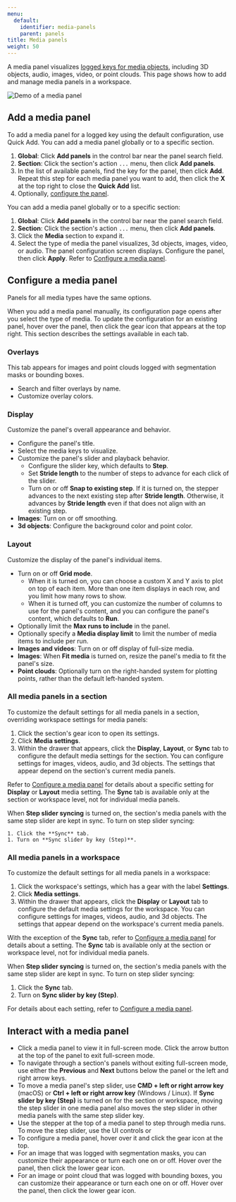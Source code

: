 ```yaml
---
menu:
  default:
    identifier: media-panels
    parent: panels
title: Media panels
weight: 50
---
```


A media panel visualizes [logged keys for media objects](/guides/models/track/log/media), including 3D objects, audio, images, video, or point clouds. This page shows how to add and manage media panels in a workspace.

<Frame>
    <img src="/images/app_ui/demo-media-panel.png" alt="Demo of a media panel"  />
</Frame>

## Add a media panel
To add a media panel for a logged key using the default configuration, use Quick Add. You can add a media panel globally or to a specific section.

1. **Global**: Click **Add panels** in the control bar near the panel search field.
1. **Section**: Click the section's action `...` menu, then click **Add panels**.
1. In the list of available panels, find the key for the panel, then click **Add**. Repeat this step for each media panel you want to add, then click the **X** at the top right to close the **Quick Add** list.
1. Optionally, [configure the panel](#configure-a-media-panel).

You can add a media panel globally or to a specific section:
1. **Global**: Click **Add panels** in the control bar near the panel search field.
1. **Section**: Click the section's action `...` menu, then click **Add panels**.
1. Click the **Media** section to expand it.
1. Select the type of media the panel visualizes, 3d objects, images, video, or audio. The panel configuration screen displays. Configure the panel, then click **Apply**. Refer to [Configure a media panel](#configure-a-media-panel).

## Configure a media panel
Panels for all media types have the same options.

When you add a media panel manually, its configuration page opens after you select the type of media. To update the configuration for an existing panel, hover over the panel, then click the gear icon that appears at the top right. This section describes the settings available in each tab.

### Overlays
This tab appears for images and point clouds logged with segmentation masks or bounding boxes.
- Search and filter overlays by name.
- Customize overlay colors.

### Display
Customize the panel's overall appearance and behavior.
- Configure the panel's title.
- Select the media keys to visualize.
- Customize the panel's slider and playback behavior.
  - Configure the slider key, which defaults to **Step**.
  - Set **Stride length** to the number of steps to advance for each click of the slider.
  - Turn on or off **Snap to existing step**. If it is turned on, the stepper advances to the next existing step after **Stride length**. Otherwise, it advances by **Stride length** even if that does not align with an existing step.
- **Images**: Turn on or off smoothing.
- **3d objects**: Configure the background color and point color.

### Layout
Customize the display of the panel's individual items.
- Turn on or off **Grid mode**.
  - When it is turned on, you can choose a custom X and Y axis to plot on top of each item. More than one item displays in each row, and you limit how many rows to show.
  - When it is turned off, you can customize the number of columns to use for the panel's content, and you can configure the panel's content, which defaults to **Run**.
- Optionally limit the **Max runs to include** in the panel.
- Optionally specify a **Media display limit** to limit the number of media items to include per run.
- **Images and videos**: Turn on or off display of full-size media.
- **Images**: When **Fit media** is turned on, resize the panel's media to fit the panel's size.
- **Point clouds**: Optionally turn on the right-handed system for plotting points, rather than the default left-handed system.

### All media panels in a section
To customize the default settings for all media panels in a section, overriding workspace settings for media panels:
1. Click the section's gear icon to open its settings.
1. Click **Media settings**.
1. Within the drawer that appears, click the **Display**, **Layout**, or **Sync** tab to configure the default media settings for the section. You can configure settings for images, videos, audio, and 3d objects. The settings that appear depend on the section's current media panels.

Refer to [Configure a media panel](#configure-a-media-panel) for details about a specific setting for **Display** or **Layout** media setting. The **Sync** tab is available only at the section or workspace level, not for individual media panels.

When **Step slider syncing** is turned on, the section's media panels with the same step slider are kept in sync. To turn on step slider syncing:

    1. Click the **Sync** tab.
    1. Turn on **Sync slider by key (Step)**.

### All media panels in a workspace 
To customize the default settings for all media panels in a workspace:
1. Click the workspace's settings, which has a gear with the label **Settings**.
1. Click **Media settings**.
1. Within the drawer that appears, click the **Display** or **Layout** tab to configure the default media settings for the workspace. You can configure settings for images, videos, audio, and 3d objects. The settings that appear depend on the workspace's current media panels.

With the exception of the **Sync** tab, refer to [Configure a media panel](#configure-a-media-panel) for details about a setting. The **Sync** tab is available only at the section or workspace level, not for individual media panels.

When **Step slider syncing** is turned on, the section's media panels with the same step slider are kept in sync. To turn on step slider syncing:

1. Click the **Sync** tab.
1. Turn on **Sync slider by key (Step)**.

For details about each setting, refer to [Configure a media panel](#configure-a-media-panel).

## Interact with a media panel
- Click a media panel to view it in full-screen mode. Click the arrow button at the top of the panel to exit full-screen mode.
- To navigate through a section's panels without exiting full-screen mode, use either the **Previous** and **Next** buttons below the panel or the left and right arrow keys.
- To move a media panel's step slider, use **CMD + left or right arrow key** (macOS) or **Ctrl + left or right arrow key** (Windows / Linux). If **Sync slider by key (Step)** is turned on for the section or workspace, moving the step slider in one media panel also moves the step slider in other media panels with the same step slider key.
- Use the stepper at the top of a media panel to step through media runs. To move the step slider, use the UI controls or 
- To configure a media panel, hover over it and click the gear icon at the top.
- For an image that was logged with segmentation masks, you can customize their appearance or turn each one on or off. Hover over the panel, then click the lower gear icon.
- For an image or point cloud that was logged with bounding boxes, you can customize their appearance or turn each one on or off. Hover over the panel, then click the lower gear icon.
